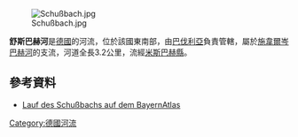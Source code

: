 {{Coord|47.746225|N|11.766026|E|display=title}}
[[Image:Schußbach.jpg|right]]

'''舒斯巴赫河'''是[[德國|德國]]的河流，位於該國東南部，由[[巴伐利亞|巴伐利亞]]負責管轄，屬於[[施韋爾岑巴赫河|施韋爾岑巴赫河]]的支流，河道全長3.2公里，流經[[米斯巴赫縣|米斯巴赫縣]]。

==參考資料==
* [http://geoportal.bayern.de/bayernatlas/default?lon=4483249.5&lat=5288918.0&zoom=10&base=951 Lauf des Schußbachs auf dem BayernAtlas]

{{Germany-geo-stub}}
[[Category:德國河流|Category:德國河流]]